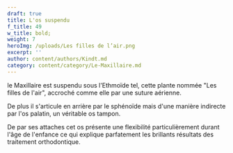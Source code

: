 ```yaml
---
draft: true
title: L'os suspendu
f_title: 49
w_title: bold;
weight: 7
heroImg: /uploads/Les filles de l’air.png
excerpt: ''
author: content/authors/Kindt.md
category: content/category/Le-Maxillaire.md
---
```


le Maxillaire est suspendu sous l'Ethmoïde tel, cette plante nommée "Les filles de l'air", accroché comme elle par une suture aérienne. 

De plus il s'articule en arrière par le sphénoïde mais d'une manière indirecte par l'os palatin, un véritable os tampon.

De par ses attaches cet os présente une flexibilité particulièrement  durant l'âge de l'enfance ce qui explique parfatement les brillants résultats des traitement orthodontique.
